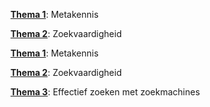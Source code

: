 
 [**Thema 1**](project5.qmd#metakennis): Metakennis\Pageref{metakennis}

 [**Thema 2**](project5.qmd#zoekvaardigheid): Zoekvaardigheid\Pageref{zoekvaardigheid}

 [**Thema 1**](project5.qmd#metakennis): Metakennis\Pageref{metakennis}

 [**Thema 2**](project5.qmd#zoekvaardigheid): Zoekvaardigheid\Pageref{zoekvaardigheid}

 [**Thema 3**](project5.qmd#effectief-zoeken-met-zoekmachines): Effectief zoeken met zoekmachines\Pageref{effectief-zoeken-met-zoekmachines}

